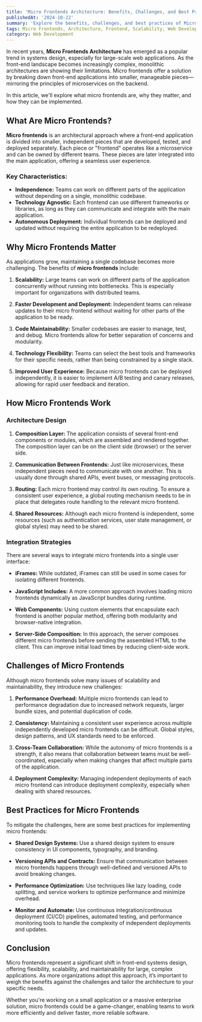 ```yaml
---
title: 'Micro Frontends Architecture: Benefits, Challenges, and Best Practices'
publishedAt: '2024-10-22'
summary: 'Explore the benefits, challenges, and best practices of Micro Frontends Architecture, a growing trend in systems design that offers flexibility, scalability, and maintainability for complex web applications.'
tags: Micro Frontends, Architecture, Frontend, Scalability, Web Development, Microservices
category: Web Development
---
```


In recent years, **Micro Frontends Architecture** has emerged as a popular trend in systems design, especially for large-scale web applications. As the front-end landscape becomes increasingly complex, monolithic architectures are showing their limitations. Micro frontends offer a solution by breaking down front-end applications into smaller, manageable pieces—mirroring the principles of microservices on the backend.

In this article, we'll explore what micro frontends are, why they matter, and how they can be implemented.

## What Are Micro Frontends?

**Micro frontends** is an architectural approach where a front-end application is divided into smaller, independent pieces that are developed, tested, and deployed separately. Each piece or "frontend" operates like a microservice and can be owned by different teams. These pieces are later integrated into the main application, offering a seamless user experience.

### Key Characteristics:
- **Independence:** Teams can work on different parts of the application without depending on a single, monolithic codebase.
- **Technology Agnostic:** Each frontend can use different frameworks or libraries, as long as they can communicate and integrate with the main application.
- **Autonomous Deployment:** Individual frontends can be deployed and updated without requiring the entire application to be redeployed.

## Why Micro Frontends Matter

As applications grow, maintaining a single codebase becomes more challenging. The benefits of **micro frontends** include:

1. **Scalability:** Large teams can work on different parts of the application concurrently without running into bottlenecks. This is especially important for organizations with distributed teams.

2. **Faster Development and Deployment:** Independent teams can release updates to their micro frontend without waiting for other parts of the application to be ready.

3. **Code Maintainability:** Smaller codebases are easier to manage, test, and debug. Micro frontends allow for better separation of concerns and modularity.

4. **Technology Flexibility:** Teams can select the best tools and frameworks for their specific needs, rather than being constrained by a single stack.

5. **Improved User Experience:** Because micro frontends can be deployed independently, it is easier to implement A/B testing and canary releases, allowing for rapid user feedback and iteration.

## How Micro Frontends Work

### Architecture Design

1. **Composition Layer:** The application consists of several front-end components or modules, which are assembled and rendered together. The composition layer can be on the client side (browser) or the server side.

2. **Communication Between Frontends:** Just like microservices, these independent pieces need to communicate with one another. This is usually done through shared APIs, event buses, or messaging protocols.

3. **Routing:** Each micro frontend may control its own routing. To ensure a consistent user experience, a global routing mechanism needs to be in place that delegates route handling to the relevant micro frontend.

4. **Shared Resources:** Although each micro frontend is independent, some resources (such as authentication services, user state management, or global styles) may need to be shared.

### Integration Strategies

There are several ways to integrate micro frontends into a single user interface:

- **iFrames:** While outdated, iFrames can still be used in some cases for isolating different frontends.

- **JavaScript Includes:** A more common approach involves loading micro frontends dynamically as JavaScript bundles during runtime.

- **Web Components:** Using custom elements that encapsulate each frontend is another popular method, offering both modularity and browser-native integration.

- **Server-Side Composition:** In this approach, the server composes different micro frontends before sending the assembled HTML to the client. This can improve initial load times by reducing client-side work.

## Challenges of Micro Frontends

Although micro frontends solve many issues of scalability and maintainability, they introduce new challenges:

1. **Performance Overhead:** Multiple micro frontends can lead to performance degradation due to increased network requests, larger bundle sizes, and potential duplication of code.

2. **Consistency:** Maintaining a consistent user experience across multiple independently developed micro frontends can be difficult. Global styles, design patterns, and UX standards need to be enforced.

3. **Cross-Team Collaboration:** While the autonomy of micro frontends is a strength, it also means that collaboration between teams must be well-coordinated, especially when making changes that affect multiple parts of the application.

4. **Deployment Complexity:** Managing independent deployments of each micro frontend can introduce deployment complexity, especially when dealing with shared resources.

## Best Practices for Micro Frontends

To mitigate the challenges, here are some best practices for implementing micro frontends:

- **Shared Design Systems:** Use a shared design system to ensure consistency in UI components, typography, and branding.

- **Versioning APIs and Contracts:** Ensure that communication between micro frontends happens through well-defined and versioned APIs to avoid breaking changes.

- **Performance Optimization:** Use techniques like lazy loading, code splitting, and service workers to optimize performance and minimize overhead.

- **Monitor and Automate:** Use continuous integration/continuous deployment (CI/CD) pipelines, automated testing, and performance monitoring tools to handle the complexity of independent deployments and updates.

## Conclusion

Micro frontends represent a significant shift in front-end systems design, offering flexibility, scalability, and maintainability for large, complex applications. As more organizations adopt this approach, it’s important to weigh the benefits against the challenges and tailor the architecture to your specific needs.

Whether you're working on a small application or a massive enterprise solution, micro frontends could be a game-changer, enabling teams to work more efficiently and deliver faster, more reliable software.

